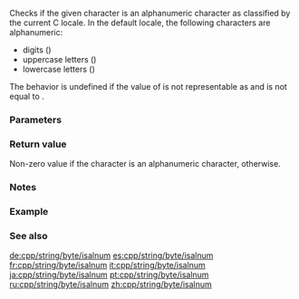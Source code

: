 {{cpp/title|isalnum}}
{{cpp/string/byte/navbar}}
{{ddcl|header=cctype|
int isalnum( int ch );
}}

Checks if the given character is an alphanumeric character as classified by the current C locale. In the default locale, the following characters are alphanumeric:

* digits ({{tt|0123456789}})
* uppercase letters ({{tt|ABCDEFGHIJKLMNOPQRSTUVWXYZ}})
* lowercase letters ({{tt|abcdefghijklmnopqrstuvwxyz}})

The behavior is undefined if the value of {{c|ch}} is not representable as {{c/core|unsigned char}} and is not equal to {{c|EOF}}.

===Parameters===
{{par begin}}
{{par|ch|character to classify}}
{{par end}}

===Return value===
Non-zero value if the character is an alphanumeric character, {{tt|0}} otherwise.

===Notes===
{{cpp/string/byte/note unsigned char}}

===Example===
{{example
|Demonstrates the use of {{tt|std::isalnum}} with different locales (OS-specific).
|code=
#include &lt;cctype&gt;
#include &lt;clocale&gt;
#include &lt;iostream&gt;

int main()
{
    unsigned char c = '\xdf'; // German letter ß in ISO-8859-1

    std::cout &lt;&lt; "isalnum(\'\\xdf\', default C locale) returned "
              &lt;&lt; std::boolalpha &lt;&lt; static_cast&lt;bool&gt;(std::isalnum(c)) &lt;&lt; '\n';

    if (std::setlocale(LC_ALL, "de_DE.iso88591"))
        std::cout &lt;&lt; "isalnum(\'\\xdf\', ISO-8859-1 locale) returned "
                  &lt;&lt; static_cast&lt;bool&gt;(std::isalnum(c)) &lt;&lt; '\n';

}
|p=true
|output=
isalnum('\xdf', default C locale) returned false
isalnum('\xdf', ISO-8859-1 locale) returned true
}}

===See also===
{{dsc begin}}
{{dsc inc|cpp/locale/dsc isalnum}}
{{dsc inc|cpp/string/wide/dsc iswalnum}}
{{dsc see c|c/string/byte/isalnum}}
{{dsc end}}
{{cpp/string/character classes}}

[[de:cpp/string/byte/isalnum]]
[[es:cpp/string/byte/isalnum]]
[[fr:cpp/string/byte/isalnum]]
[[it:cpp/string/byte/isalnum]]
[[ja:cpp/string/byte/isalnum]]
[[pt:cpp/string/byte/isalnum]]
[[ru:cpp/string/byte/isalnum]]
[[zh:cpp/string/byte/isalnum]]